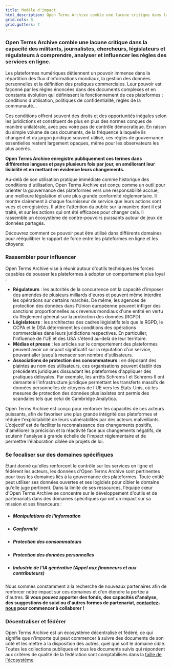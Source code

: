 ```yaml
---
title: Modèle d'impact
html_description: Open Terms Archive comble une lacune critique dans la capacité des militants, journalistes, chercheurs, législateurs et régulateurs à comprendre, analyser et influencer les règles des services en ligne.
grid.cols: 8
grid.gutters: 7
---
```


### Open Terms Archive comble une lacune critique dans la capacité des militants, journalistes, chercheurs, législateurs et régulateurs à comprendre, analyser et influencer les règles des services en ligne.

Les plateformes numériques détiennent un pouvoir immense dans la répartition des flux d'informations mondiaux, la gestion des données personnelles et la définition des pratiques commerciales. Leur pouvoir est façonné par les règles énoncées dans des documents complexes et en constante évolution qui définissent le fonctionnement de ces plateformes : conditions d'utilisation, politiques de confidentialité, règles de la communauté…

Ces conditions offrent souvent des droits et des opportunités inégales selon les juridictions et constituent de plus en plus des normes conçues de manière unilatérale, avec peu voire pas de contrôle démocratique. En raison du simple volume de ces documents, de la fréquence à laquelle ils changent et du jargon juridique souvent utilisé, ces règles de gouvernance essentielles restent largement opaques, même pour les observateurs les plus acérés.

**Open Terms Archive enregistre publiquement ces termes dans différentes langues et pays plusieurs fois par jour, en améliorant leur lisibilité et en mettant en évidence leurs changements.**

Au-delà de son utilisation pratique immédiate comme historique des conditions d'utilisation, Open Terms Archive est conçu comme un outil pour orienter la gouvernance des plateformes vers une responsabilité accrue, une meilleure législation et une plus grande conformité réglementaire. Il montre clairement à chaque fournisseur de service que leurs actions sont vues et enregistrées. Il attire l'attention du public sur la manière dont il est traité, et sur les actions qui ont été efficaces pour changer cela. Il rassemble un écosystème de contre-pouvoirs puissants autour de jeux de données partagés.

Découvrez comment ce pouvoir peut être utilisé dans différents domaines pour rééquilibrer le rapport de force entre les plateformes en ligne et les citoyens:

### Rassembler pour influencer

Open Terms Archive vise à réunir autour d'outils techniques les forces capables de pousser les plateformes à adopter un comportement plus loyal :

- **Régulateurs** : les autorités de la concurrence ont la capacité d'imposer des amendes de plusieurs milliards d'euros et peuvent même interdire les opérations sur certains marchés. De même, les agences de protection des données dans l'Union européenne peuvent infliger des sanctions proportionnelles aux revenus mondiaux d'une entité en vertu du Règlement général sur la protection des données (RGPD).
- **Législateurs** : les architectes des cadres législatifs tels que le RGPD, le CCPA et le DSA déterminent les conditions des opérations commerciales dans leurs juridictions respectives. En particulier, l'influence de l'UE et des USA s'étend au-delà de leur territoire.
- **Médias et presse** : les articles sur le comportement des plateformes peuvent avoir un impact significatif sur la réputation d'un service, pouvant aller jusqu'à menacer son nombre d'utilisateurs.
- **Associations de protection des consommateurs** : en déposant des plaintes au nom des utilisateurs, ces organisations peuvent établir des précédents juridiques dissuadant les plateformes d'appliquer des pratiques déloyales. Par exemple, les arrêts Schrems I et Schrems II ont démantelé l'infrastructure juridique permettant les transferts massifs de données personnelles de citoyens de l'UE vers les États-Unis, où les mesures de protection des données plus laxistes ont permis des scandales tels que celui de Cambridge Analytica.

Open Terms Archive est conçu pour renforcer les capacités de ces acteurs puissants, afin de favoriser une plus grande intégrité des plateformes et réduire l'exploitabilité de leurs vulnérabilités par des acteurs malveillants. L'objectif est de faciliter la reconnaissance des changements positifs, d'améliorer la précision et la réactivité face aux changements négatifs, de soutenir l'analyse à grande échelle de l'impact réglementaire et de permettre l'élaboration ciblée de projets de loi.

### Se focaliser sur des domaines spécifiques

Étant donné qu'elles renforcent le contrôle sur les services en ligne et fédèrent les acteurs, les données d'Open Terms Archive sont pertinentes pour tous les domaines liés à la gouvernance des plateformes. Toute entité peut utiliser ses données ouvertes et ses logiciels pour cibler le domaine qu'elle juge pertinent. Dans la limite de ses ressources, l'équipe cœur d'Open Terms Archive se concentre sur le développement d'outils et de partenariats dans des domaines spécifiques qui ont un impact sur sa mission et ses financeurs :

- ##### <Link href="/domain/disinformation">Manipulations de l'information</Link>
- ##### <Link href="/domain/compliance">Conformité</Link>
- ##### <Link href="/domain/consumer-protection">Protection des consommateurs</Link>
- ##### <Link href="/domain/privacy">Protection des données personnelles</Link>
- ##### <Link href="/domain/generative-ai">Industrie de l'IA générative</Link> (Appel aux financeurs et aux contributeurs)

Nous sommes constamment à la recherche de nouveaux partenaires afin de renforcer notre impact sur ces domaines et d'en étendre la portée à d'autres. **Si vous pouvez apporter des fonds, des capacités d'analyse, des suggestions de suivi ou d'autres formes de partenariat, [contactez-nous](mailto:contact@opentermsarchive.org) pour commencer à collaborer !**

### Décentraliser et fédérer

Open Terms Archive est un écosystème décentralisé et fédéré, ce qui signifie que n'importe qui peut commencer à suivre des documents de son côté et les mettre à la disposition des autres, quel que soit le domaine ciblé. Toutes les collections publiques et tous les documents suivis qui répondent aux critères de qualité de la fédération sont comptabilisés dans la [taille de l'écosystème](/stats).
